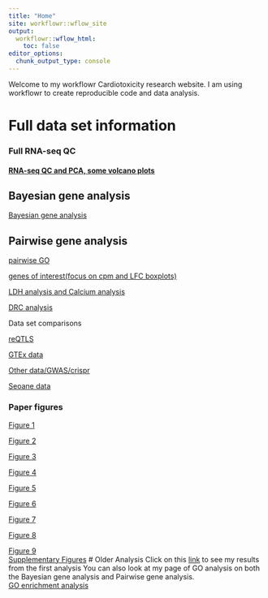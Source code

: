 ```yaml
---
title: "Home"
site: workflowr::wflow_site
output:
  workflowr::wflow_html:
    toc: false
editor_options:
  chunk_output_type: console
---
```


Welcome to my workflowr Cardiotoxicity research website. I am using workflowr to create reproducible code and data analysis.  

# Full data set information

### Full RNA-seq QC
#### [RNA-seq QC and PCA, some volcano  plots](https://reneeisnowhere.github.io/Cardiotoxicity/run_all_analysis.html)


## Bayesian gene analysis
 [Bayesian gene analysis](https://reneeisnowhere.github.io/Cardiotoxicity/Cormotifcluster_analysis.html)
 
 
## Pairwise gene analysis
 [pairwise GO](https://reneeisnowhere.github.io/Cardiotoxicity/DEG-GO_analysis.html)
 
 [genes of interest(focus on cpm and LFC boxplots)](https://reneeisnowhere.github.io/Cardiotoxicity/GOI_plots.html)
 
[LDH analysis and Calcium analysis](https://reneeisnowhere.github.io/Cardiotoxicity/LDH_analysis.html)



[DRC analysis](https://reneeisnowhere.github.io/Cardiotoxicity/DRC_analysis.html)

Data set comparisons  

[reQTLS](https://reneeisnowhere.github.io/Cardiotoxicity/Knowles2019.html)  

[GTEx data](https://reneeisnowhere.github.io/Cardiotoxicity/GTEx_genes.html)  

[Other data/GWAS/crispr](https://reneeisnowhere.github.io/Cardiotoxicity/other_analysis.html)

[Seoane data](https://reneeisnowhere.github.io/Cardiotoxicity/Seoane_chrom.html)

### Paper figures
[Figure 1](https://reneeisnowhere.github.io/Cardiotoxicity/Figure1.html)  

[Figure 2](https://reneeisnowhere.github.io/Cardiotoxicity/Figure2.html)  

[Figure 3](https://reneeisnowhere.github.io/Cardiotoxicity/Figure3.html)  

[Figure 4](https://reneeisnowhere.github.io/Cardiotoxicity/Figure4.html)  

[Figure 5](https://reneeisnowhere.github.io/Cardiotoxicity/Figure5.html)  

[Figure 6](https://reneeisnowhere.github.io/Cardiotoxicity/Figure6.html)  

[Figure 7](https://reneeisnowhere.github.io/Cardiotoxicity/Figure7.html)  

[Figure 8](https://reneeisnowhere.github.io/Cardiotoxicity/Figure8.html)  

[Figure 9](https://reneeisnowhere.github.io/Cardiotoxicity/Figure9.html)  
[Supplementary Figures](https://reneeisnowhere.github.io/Cardiotoxicity/Supplementary_figures.html)
# Older Analysis
Click on this [link](https://reneeisnowhere.github.io/Cardiotoxicity/RNAseqanalysis.html) to see my results from the first analysis 
You can also look at my page of GO analysis on both the Bayesian gene analysis and Pairwise gene analysis.  
[GO enrichment analysis](https://reneeisnowhere.github.io/Cardiotoxicity/GO_analysis.html)
